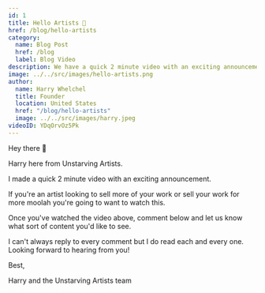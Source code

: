 ```yaml
---
id: 1
title: Hello Artists 👋
href: /blog/hello-artists
category:
  name: Blog Post
  href: /blog
  label: Blog Video
description: We have a quick 2 minute video with an exciting announcement. If you're an artist, you're going to want to watch this.
image: ../../src/images/hello-artists.png
author:
  name: Harry Whelchel
  title: Founder
  location: United States
  href: "/blog/hello-artists"
  image: ../../src/images/harry.jpeg
videoID: YDqOrvOz5Pk
---
```


Hey there 👋

Harry here from Unstarving Artists.

I made a quick 2 minute video with an exciting announcement.

If you're an artist looking to sell more of your work or sell your work for more moolah you're going to want to watch this.

Once you've watched the video above, comment below and let us know what sort of content you'd like to see.

I can't always reply to every comment but I do read each and every one. Looking forward to hearing from you!

Best,

Harry and the Unstarving Artists team
